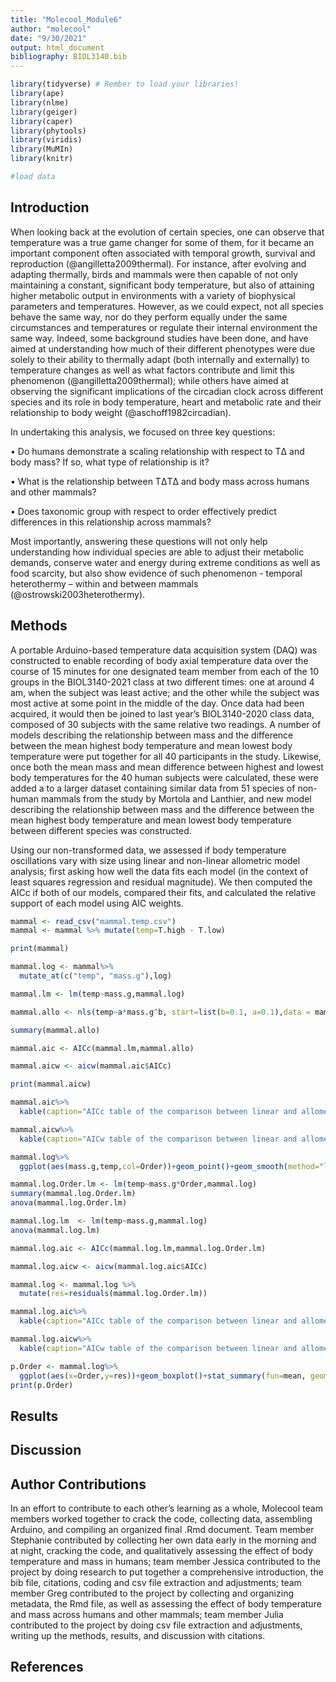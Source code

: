 ```yaml
---
title: "Molecool_Module6"
author: "molecool"
date: "9/30/2021"
output: html_document
bibliography: BIOL3140.bib
---
```


```r
library(tidyverse) # Rember to load your libraries!
library(ape)
library(nlme)
library(geiger)
library(caper)
library(phytools)
library(viridis)
library(MuMIn)
library(knitr)

#load data
```
## Introduction

When looking back at the evolution of certain species, one can observe that temperature was a true game changer for some of them, for it became an important component often associated with temporal growth, survival and reproduction (@angilletta2009thermal). For instance, after evolving and adapting thermally, birds and mammals were then capable of not only maintaining a constant, significant body temperature, but also of attaining higher metabolic output in environments with a variety of biophysical parameters and temperatures. However, as we could expect, not all species behave the same way, nor do they perform equally under the same circumstances and temperatures or regulate their internal environment the same way. Indeed, some background studies have been done, and have aimed at understanding how much of their different phenotypes were due solely to their ability to thermally adapt (both internally and externally) to temperature changes as well as what factors contribute and limit this phenomenon (@angilletta2009thermal); while others have aimed at observing the significant implications of the circadian clock across different species and its role in body temperature, heart and metabolic rate and their relationship to body weight (@aschoff1982circadian).

In undertaking this analysis, we focused on three key questions:

•	Do humans demonstrate a scaling relationship with respect to TΔ and body mass? If so, what type of relationship is it?

•	What is the relationship between TΔTΔ and body mass across humans and other mammals?

•	Does taxonomic group with respect to order effectively predict differences in this relationship across mammals?

Most importantly, answering these questions will not only help understanding how individual species are able to adjust their metabolic demands, conserve water and energy during extreme conditions as well as food scarcity, but also show evidence of such phenomenon - temporal heterothermy – within and between mammals (@ostrowski2003heterothermy). 


## Methods 

A portable Arduino-based temperature data acquisition system (DAQ) was constructed to enable recording of body axial temperature data over the course of 15 minutes for one designated team member from each of the 10 groups in the BIOL3140-2021 class at two different times: one at around 4 am, when the subject was least active; and the other while the subject was most active at some point in the middle of the day. Once data had been acquired, it would then be joined to last year’s BIOL3140-2020 class data, composed of 30 subjects with the same relative two readings. A number of models describing the relationship between mass and the difference between the mean highest body temperature and mean lowest body temperature were put together for all 40 participants in the study. Likewise, once both the mean mass and mean difference between highest and lowest body temperatures for the 40 human subjects were calculated, these were added a to a larger dataset containing similar data from 51 species of non-human mammals from the study by Mortola and Lanthier, and new model describing the relationship between mass and the difference between the mean highest body temperature and mean lowest body temperature between different species was constructed.

Using our non-transformed data, we assessed if body temperature oscillations vary with size using linear and non-linear allometric model analysis; first asking how well the data fits each model (in the context of least squares regression and residual magnitude).  We then computed the AICc if both of our models, compared their fits, and calculated the relative support of each model using AIC weights.


```r
mammal <- read_csv("mammal.temp.csv")
mammal <- mammal %>% mutate(temp=T.high - T.low)

print(mammal)

mammal.log <- mammal%>%
  mutate_at(c("temp", "mass.g"),log)

mammal.lm <- lm(temp~mass.g,mammal.log)

mammal.allo <- nls(temp~a*mass.g^b, start=list(b=0.1, a=0.1),data = mammal.log)

summary(mammal.allo)

mammal.aic <- AICc(mammal.lm,mammal.allo)

mammal.aicw <- aicw(mammal.aic$AICc)

print(mammal.aicw)
```

```r
mammal.aic%>%
  kable(caption="AICc table of the comparison between linear and allometric models of the relationship between mass and change in temperature")

mammal.aicw%>%
  kable(caption="AICw table of the comparison between linear and allometric models of the relationship between mass and change in temperature")
```


```r
mammal.log%>%
  ggplot(aes(mass.g,temp,col=Order))+geom_point()+geom_smooth(method="lm")
```

```r
mammal.log.Order.lm <- lm(temp~mass.g*Order,mammal.log)
summary(mammal.log.Order.lm)
anova(mammal.log.Order.lm)

mammal.log.lm  <- lm(temp~mass.g,mammal.log)
anova(mammal.log.lm)

mammal.log.aic <- AICc(mammal.log.lm,mammal.log.Order.lm)

mammal.log.aicw <- aicw(mammal.log.aic$AICc)

mammal.log <- mammal.log %>%
  mutate(res=residuals(mammal.log.Order.lm))
```

```r
mammal.log.aic%>%
  kable(caption="AICc table of the comparison between linear and allometric models of the relationship between mass and change in temperature recognizing order as a factor")

mammal.log.aicw%>%
  kable(caption="AICw table of the comparison between linear and allometric models of the relationship between mass and change in temperature recognizing order as a factor")
```

```r
p.Order <- mammal.log%>%
  ggplot(aes(x=Order,y=res))+geom_boxplot()+stat_summary(fun=mean, geom="point", size=2)
print(p.Order)
```


## Results


## Discussion


## Author Contributions

In an effort to contribute to each other's learning as a whole, Molecool team members worked together to crack the code, collecting data, assembling Arduino, and compiling an organized final .Rmd document. Team member Stephanie contributed by collecting her own data early in the morning and at night, cracking the code, and qualitatively assessing the effect of body temperature and mass in humans; team member Jessica contributed to the project by doing research to put together a comprehensive introduction, the bib file, citations, coding and csv file extraction and adjustments; team member Greg contributed to the project by collecting and organizing metadata, the Rmd file, as well as assessing the effect of body temperature and mass across humans and other mammals; team member Julia contributed to the project by doing csv file extraction and adjustments, writing up the methods, results, and discussion with citations.

## References 

